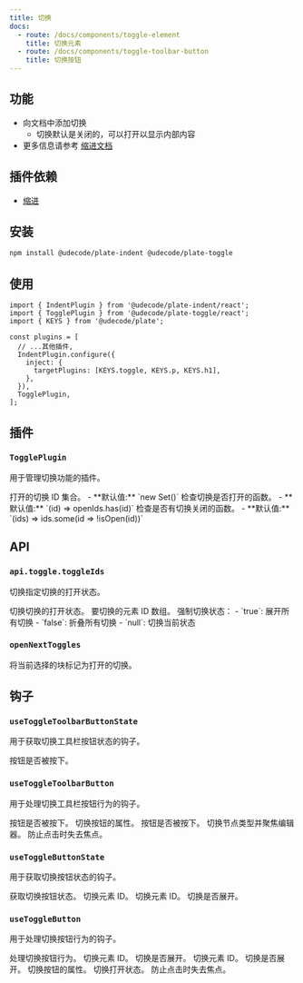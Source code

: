 ```yaml
---
title: 切换
docs:
  - route: /docs/components/toggle-element
    title: 切换元素
  - route: /docs/components/toggle-toolbar-button
    title: 切换按钮
---
```


<ComponentPreview name="toggle-demo" />

<PackageInfo>

## 功能

- 向文档中添加切换
  - 切换默认是关闭的，可以打开以显示内部内容
- 更多信息请参考 [缩进文档](/docs/indent)

## 插件依赖

- [缩进](/docs/indent)

</PackageInfo>

## 安装

```bash
npm install @udecode/plate-indent @udecode/plate-toggle
```

## 使用

```tsx
import { IndentPlugin } from '@udecode/plate-indent/react';
import { TogglePlugin } from '@udecode/plate-toggle/react';
import { KEYS } from '@udecode/plate';

const plugins = [
  // ...其他插件,
  IndentPlugin.configure({
    inject: {
      targetPlugins: [KEYS.toggle, KEYS.p, KEYS.h1],
    },
  }),
  TogglePlugin,
];
```

## 插件

### `TogglePlugin`

用于管理切换功能的插件。

<API name="TogglePlugin">
<APIOptions type="object">
  <APIItem name="openIds" type="Set<string>" optional>
    打开的切换 ID 集合。
    - **默认值:** `new Set()`
  </APIItem>
  <APIItem name="isOpen" type="(toggleId: string) => boolean" optional>
    检查切换是否打开的函数。
    - **默认值:** `(id) => openIds.has(id)`
  </APIItem>
  <APIItem name="someClosed" type="(toggleIds: string[]) => boolean" optional>
    检查是否有切换关闭的函数。
    - **默认值:** `(ids) => ids.some(id => !isOpen(id))`
  </APIItem>
</APIOptions>
</API>

## API

### `api.toggle.toggleIds`

切换指定切换的打开状态。

<API name="editor.api.toggle.toggleIds">
切换切换的打开状态。

<APIParameters>
  <APIItem name="ids" type="string[]">
    要切换的元素 ID 数组。
  </APIItem>
  <APIItem name="force" type="boolean | null" optional>
    强制切换状态：
    - `true`: 展开所有切换
    - `false`: 折叠所有切换
    - `null`: 切换当前状态
  </APIItem>
</APIParameters>
</API>

### `openNextToggles`

将当前选择的块标记为打开的切换。

## 钩子

### `useToggleToolbarButtonState`

用于获取切换工具栏按钮状态的钩子。

<API name="useToggleToolbarButtonState">
<APIReturns type="object">
  <APIItem name="pressed" type="boolean">
    按钮是否被按下。
  </APIItem>
</APIReturns>
</API>

### `useToggleToolbarButton`

用于处理切换工具栏按钮行为的钩子。

<API name="useToggleToolbarButton">
<APIState>
  <APIItem name="pressed" type="boolean">
    按钮是否被按下。
  </APIItem>
</APIState>

<APIReturns type="object">
  <APIItem name="props" type="object">
    切换按钮的属性。
    <APISubList>
      <APISubListItem parent="props" name="pressed" type="boolean">
        按钮是否被按下。
      </APISubListItem>
      <APISubListItem parent="props" name="onClick" type="function">
        切换节点类型并聚焦编辑器。
      </APISubListItem>
      <APISubListItem parent="props" name="onMouseDown" type="function">
        防止点击时失去焦点。
      </APISubListItem>
    </APISubList>
  </APIItem>
</APIReturns>
</API>

### `useToggleButtonState`

用于获取切换按钮状态的钩子。

<API name="useToggleButtonState">
获取切换按钮状态。

<APIParameters>
  <APIItem name="toggleId" type="string">
    切换元素 ID。
  </APIItem>
</APIParameters>

<APIReturns type="object">
  <APIItem name="toggleId" type="string">
    切换元素 ID。
  </APIItem>
  <APIItem name="open" type="boolean">
    切换是否展开。
  </APIItem>
</APIReturns>
</API>

### `useToggleButton`

用于处理切换按钮行为的钩子。

<API name="useToggleButton">
处理切换按钮行为。

<APIParameters>
  <APIItem name="toggleId" type="string">
    切换元素 ID。
  </APIItem>
  <APIItem name="open" type="boolean">
    切换是否展开。
  </APIItem>
</APIParameters>

<APIReturns type="object">
  <APIItem name="toggleId" type="string">
    切换元素 ID。
  </APIItem>
  <APIItem name="open" type="boolean">
    切换是否展开。
  </APIItem>
  <APIItem name="buttonProps" type="object">
    切换按钮的属性。
    <APISubList>
      <APISubListItem parent="buttonProps" name="onClick" type="function">
        切换打开状态。
      </APISubListItem>
      <APISubListItem parent="buttonProps" name="onMouseDown" type="function">
        防止点击时失去焦点。
      </APISubListItem>
    </APISubList>
  </APIItem>
</APIReturns>
</API>